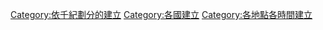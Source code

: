 [[Category:依千紀劃分的建立|Category:依千紀劃分的建立]]
[[Category:各國建立|Category:各國建立]]
[[Category:各地點各時間建立|Category:各地點各時間建立]]